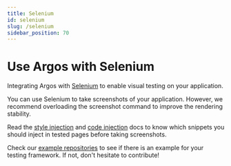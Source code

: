 ```yaml
---
title: Selenium
id: selenium
slug: /selenium
sidebar_position: 70
---
```


# Use Argos with Selenium

Integrating Argos with [Selenium](https://www.selenium.dev/) to enable visual testing on your application.

You can use Selenium to take screenshots of your application. However, we recommend overloading the screenshot command to improve the rendering stability.

Read the [style injection](/style-injection) and [code injection](/code-injection) docs to know which snippets you should inject in tested pages before taking screenshots.

Check our [example repositories](https://github.com/argos-ci/argos/tree/main/examples) to see if there is an example for your testing framework. If not, don't hesitate to contribute!

